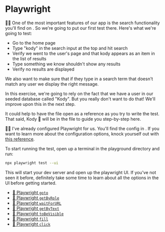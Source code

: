 # Playwright

👨‍💼 One of the most important features of our app is the search functionality
you'll find on <LinkToApp to="/users" />. So we're going to put our first test
there. Here's what we're going to test:

- Go to the home page
- Type "kody" in the search input at the top and hit search
- Verify we went to the user's page and that kody appears as an item in the list
  of results
- Type something we know shouldn't show any results
- Verify no results are displayed

We also want to make sure that if they type in a search term that doesn't match
any user we display the right message.

<callout-info>
	In this exercise, we're going to rely on the fact that we have a user in our
	seeded database called "Kody". But you really don't want to do that! We'll
	improve upon this in the next step.
</callout-info>

It could help to have the <InlineFile file="app/routes/users+/index.tsx" /> file
open as a reference as you try to write the test. That said, Kody 🐨 will be in
the <InlineFile file="tests/e2e/search.test.ts" /> file to guide you
step-by-step here.

🧝‍♂️ I've already configured Playwright for us. You'll find the config
in <InlineFile file="playwright.config.ts" />. If you want to learn more about
the configuration options, knock yourself out with
[this reference](https://playwright.dev/docs/test-configuration).

To start running the test, open up a terminal in the playground directory and
run:

```sh nonumber
npx playwright test --ui
```

This will start your dev server and open up the playwright UI. If you've not
seen it before, definitely take some time to learn about all the options in the
UI before getting started.

- [📜 Playwright `goto`](https://playwright.dev/docs/api/class-page#page-goto)
- [📜 Playwright `getByRole`](https://playwright.dev/docs/api/class-page#page-get-by-role)
- [📜 Playwright `waitForURL`](https://playwright.dev/docs/api/class-page#page-wait-for-url)
- [📜 Playwright `getByText`](https://playwright.dev/docs/api/class-page#page-get-by-text)
- [📜 Playwright `toBeVisible`](https://playwright.dev/docs/api/class-locatorassertions#locator-assertions-to-be-visible)
- [📜 Playwright `fill`](https://playwright.dev/docs/api/class-locator#locator-fill)
- [📜 Playwright `click`](https://playwright.dev/docs/api/class-locator#locator-click)
